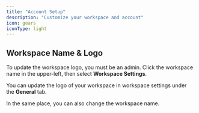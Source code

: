```yaml
---
title: "Account Setup"
description: "Customize your workspace and account"
icon: gears
iconType: light
---
```


## Workspace Name & Logo

To update the workspace logo, you must be an admin. Click the workspace name in the upper-left, then select **Workspace Settings**.

You can update the logo of your workspace in workspace settings under the **General** tab.

In the same place, you can also change the workspace name.





